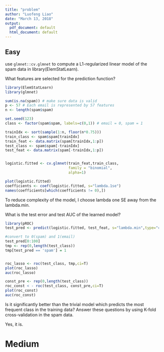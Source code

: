 ---
title: "problem"
author: "Luofeng Liao"
date: "March 13, 2018"
output:
  pdf_document: default
  html_document: default
---
## Easy

use `glmnet::cv.glmnet` to compute a L1-regularized linear model of the spam data in library(ElemStatLearn). 

What features are selected for the prediction function?  
```{r}
library(ElemStatLearn)
library(glmnet)

sum(is.na(spam)) # make sure data is valid
p <- 57 # Each email is represented by 57 features
n <- length(spam$spam)

set.seed(123)
class <- factor(spam$spam, labels=c(0,1)) # email = 0, spam = 1

trainIdx <- sort(sample(1:n, floor(n*0.75)))
train_class <- spam$spam[trainIdx]
train_feat <- data.matrix(spam[trainIdx,1:p])
test_class <- spam$spam[-trainIdx]
test_feat <- data.matrix(spam[-trainIdx,1:p])


logistic.fitted <- cv.glmnet(train_feat,train_class, 
                             family = "binomial",
                             alpha=1)

plot(logistic.fitted)
coefficients <- coef(logistic.fitted, s="lambda.1se")
names(coefficients[which(coefficients != 0),])

```
To reduce complexity of the model, I choose lambda one SE away from the lambda.min.


What is the test error and test AUC of the learned model? 
```{r}
library(pROC)
test_pred <- predict(logistic.fitted, test_feat, s="lambda.min",type="class")

#convert to 0(spam) and 1(email)
test_pred[0:100]
tmp <- rep(0,length(test_class))
tmp[test_pred == 'spam'] = 1


roc_lasso <- roc(test_class, tmp,ci=T)
plot(roc_lasso)
auc(roc_lasso)

const_pre <- rep(0,length(test_class))
roc_const < - roc(test_class, const_pre,ci=T)
plot(roc_const)
auc(roc_const)
```
Is it significantly better than the trivial model which predicts the most frequent class in the training data? Answer these questions by using K-fold cross-validation in the spam data.

Yes, it is.

# Medium

